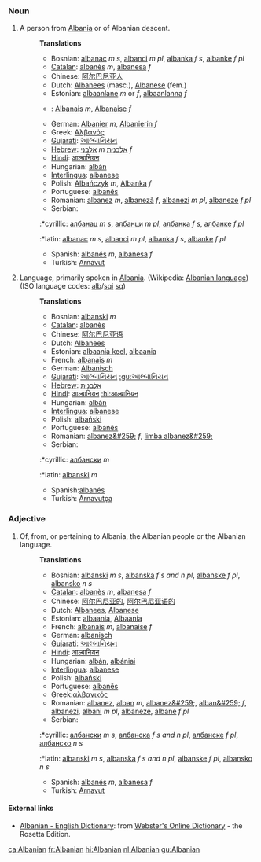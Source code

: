 ===Noun===
#A person from [[Albania]] or of Albanian descent.
#:'''Translations'''
#:*Bosnian: [[albanac]] ''m s'', [[albanci]] ''m pl'', [[albanka]] ''f s'', [[albanke]] ''f pl''
#:*[[Catalan]]: [[albanès]] ''m'', [[albanesa]] ''f''
#:*Chinese: [[阿尔巴尼亚人]]
#:*Dutch:  [[Albanees]] (masc.), [[Albanese]] (fem.)
#:*Estonian: [[albaanlane]] ''m'' or ''f'', [[albaanlanna]] ''f''
#:*{{fr}}: [[Albanais]] ''m'', [[Albanaise]] ''f''
#:*German: [[Albanier]] ''m'', [[Albanierin]] ''f''
#:*Greek: [[Αλβανός]]
#:*[[Gujarati]]: [[આલ્બાનિયન]]
#:*[[Hebrew]]: [[אלבני]] ''m'' [[אלבנית]] ''f''
#:*[[Hindi]]: [[आल्बानियन]]
#:*Hungarian: [[albán]]
#:*[[Interlingua]]: [[albanese]]
#:*Polish: [[Albańczyk]] ''m'', [[Albanka]] ''f''
#:*Portuguese: [[albanês]]
#:*Romanian: [[albanez]] ''m'', [[albanezã]] ''f'', [[albanezi]] ''m pl'', [[albaneze]] ''f pl''
#:*Serbian:
#::*cyrillic: [[албанац]] ''m s'', [[албанци]] ''m pl'', [[албанка]] ''f s'', [[албанке]] ''f pl''
#::*latin: [[albanac]] ''m s'', [[albanci]] ''m pl'', [[albanka]] ''f s'', [[albanke]] ''f pl''
#:*Spanish: [[albanés]] ''m'', [[albanesa]] ''f''
#:*Turkish: [[Arnavut]]
#Language, primarily spoken in [[Albania]]. (Wikipedia: [[w:Albanian language|Albanian language]]) (ISO language codes: [[alb]]/[[sqi]]   [[sq]])
#:'''Translations'''
#:*Bosnian: [[albanski]] ''m''
#:*[[Catalan]]: [[albanès]]
#:*Chinese: [[阿尔巴尼亚语]]
#:*Dutch: [[Albanees]]
#:*Estonian: [[albaania keel]], [[albaania]]
#:*French: [[albanais]] ''m''
#:*German: [[Albanisch]]
#:*[[Gujarati]]: [[આલ્બાનિયન]] [[:gu:આલ્બાનિયન]]
#:*[[Hebrew]]: [[אלבנית]]
#:*[[Hindi]]: [[आल्बानियन]] [[:hi:आल्बानियन]]
#:*Hungarian: [[albán]]
#:*[[Interlingua]]: [[albanese]]
#:*Polish: [[albański]]
#:*Portuguese: [[albanês]]
#:*Romanian: [[albanez&#259;]] ''f'', [[limba albanez&#259;]]
#:*Serbian:
#::*cyrillic: [[албански]] ''m''
#::*latin: [[albanski]] ''m''
#:*Spanish:[[albanés]]
#:*Turkish: [[Arnavutça]]

===Adjective===
#Of, from, or pertaining to Albania, the Albanian people or the Albanian language.
#:'''Translations'''
#:*Bosnian: [[albanski]] ''m s'', [[albanska]] ''f s and n pl'', [[albanske]] ''f pl'', [[albansko]] ''n s''
#:*[[Catalan]]: [[albanès]] ''m'', [[albanesa]] ''f''
#:*Chinese: [[阿尔巴尼亚的]], [[阿尔巴尼亚语的]]
#:*Dutch: [[Albanees]], [[Albanese]]
#:*Estonian: [[albaania]], [[Albaania]]
#:*French: [[albanais]] ''m'', [[albanaise]] ''f''
#:*German: [[albanisch]]
#:*[[Gujarati]]: [[આલ્બાનિયન]]
#:*[[Hindi]]: [[आल्बानियन]]
#:*Hungarian: [[albán]], [[albániai]]
#:*[[Interlingua]]: [[albanese]]
#:*Polish: [[albański]]
#:*Portuguese: [[albanês]]
#:*Greek:[[αλβανικός]]
#:*Romanian: [[albanez]], [[alban]] ''m'', [[albanez&#259;]], [[alban&#259;]] ''f'', [[albanezi]], [[albani]] ''m pl'', [[albaneze]], [[albane]] ''f pl''
#:*Serbian:
#::*cyrillic: [[албански]] ''m s'', [[албанска]] ''f s and n pl'', [[албанске]] ''f pl'', [[албанско]] ''n s''
#::*latin: [[albanski]] ''m s'', [[albanska]] ''f s and n pl'', [[albanske]] ''f pl'', [[albansko]] ''n s''
#:*Spanish: [[albanés]] ''m'', [[albanesa]] ''f''
#:*Turkish: [[Arnavut]]

==== External links====
*[http://www.websters-online-dictionary.org/definition/Albanian-english/ Albanian - English Dictionary]: from [http://www.websters-online-dictionary.org Webster's Online Dictionary] - the Rosetta Edition.

[[ca:Albanian]]
[[fr:Albanian]]
[[hi:Albanian]]
[[nl:Albanian]]
[[gu:Albanian]]